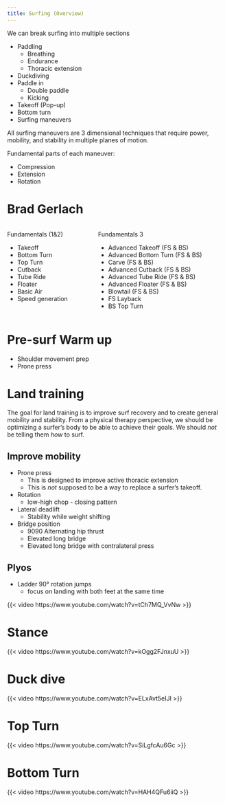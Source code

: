 ```yaml
---
title: Surfing (Overview)
---
```


We can break surfing into multiple sections

- Paddling
    - Breathing
    - Endurance
    - Thoracic extension
- Duckdiving
- Paddle in
    - Double paddle
    - Kicking
- Takeoff (Pop-up)
- Bottom turn
- Surfing maneuvers


All surfing maneuvers are 3 dimensional techniques that require power, mobility, and stability in multiple planes of motion.



Fundamental parts of each maneuver:

- Compression
- Extension
- Rotation



# Brad Gerlach


::: {.columns}
::: {.column}
Fundamentals (1&2)

- Takeoff
- Bottom Turn
- Top Turn
- Cutback
- Tube Ride
- Floater
- Basic Air
- Speed generation

:::
::: {.column}

Fundamentals 3

- Advanced Takeoff (FS & BS)
- Advanced Bottom Turn (FS & BS)
- Carve (FS & BS)
- Advanced Cutback (FS & BS)
- Advanced Tube Ride (FS & BS)
- Advanced Floater (FS & BS)
- Blowtail (FS & BS)
- FS Layback
- BS Top Turn

:::
:::






# Pre-surf Warm up

- Shoulder movement prep
- Prone press

# Land training

The goal for land training is to improve surf recovery and to create general mobility and stability.
From a physical therapy perspective, we should be optimizing a surfer's body to be able to achieve their goals.
We should *not* be telling them *how* to surf.

## Improve mobility

- Prone press
    - This is designed to improve active thoracic extension
    - This is *not* supposed to be a way to replace a surfer's takeoff.

- Rotation
    - low-high chop - closing pattern

- Lateral deadlift
    - Stability while weight shifting

- Bridge position
    - 9090 Alternating hip thrust
    - Elevated long bridge
    - Elevated long bridge with contralateral press

## Plyos


- Ladder 90&deg; rotation jumps
    - focus on landing with both feet at the same time

{{< video https://www.youtube.com/watch?v=tCh7MQ_VvNw >}}



# Stance

{{< video https://www.youtube.com/watch?v=kOgg2FJnxuU >}}

# Duck dive
{{< video https://www.youtube.com/watch?v=ELxAvt5eIJI >}}


# Top Turn

{{< video https://www.youtube.com/watch?v=SiLgfcAu6Gc >}}

# Bottom Turn

{{< video https://www.youtube.com/watch?v=HAH4QFu6iiQ >}}

